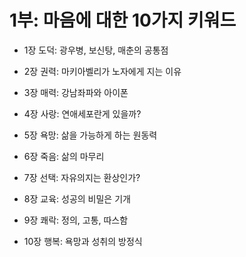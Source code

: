 # 1부: 마음에 대한 10가지 키워드 {.unnumbered}

- 1장 도덕: 광우병, 보신탕, 매춘의 공통점

- 2장 권력: 마키아벨리가 노자에게 지는 이유

- 3장 매력: 강남좌파와 아이폰  

- 4장 사랑: 연애세포란게 있을까? 

- 5장 욕망: 삶을 가능하게 하는 원동력

- 6장 죽음: 삶의 마무리  

- 7장 선택: 자유의지는 환상인가?

- 8장 교육: 성공의 비밀은 기개

- 9장 쾌락: 정의, 고통, 따스함

- 10장 행복: 욕망과 성취의 방정식
